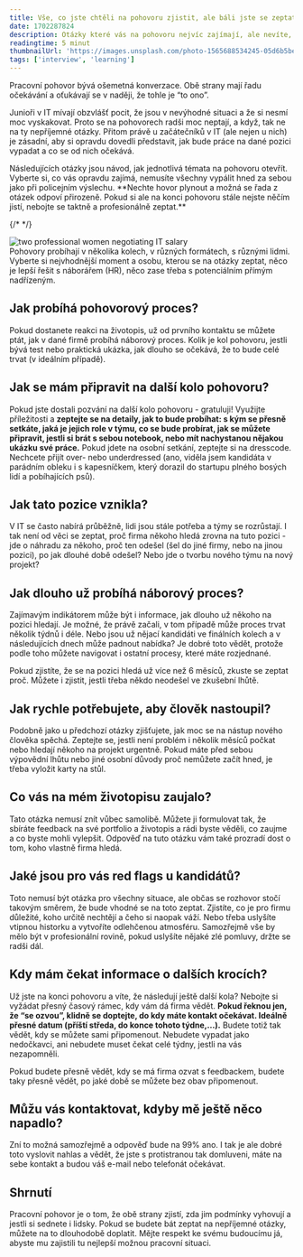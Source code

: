 ```yaml
---
title: Vše, co jste chtěli na pohovoru zjistit, ale báli jste se zeptat. Část 1.
date: 1702287824
description: Otázky které vás na pohovoru nejvíc zajímají, ale nevíte, jak se vhodně zeptat. Zjistěte, jak na to!
readingtime: 5 minut
thumbnailUrl: 'https://images.unsplash.com/photo-1565688534245-05d6b5be184a?q=80&w=970&auto=format&fit=crop&ixlib=rb-4.0.3&ixid=M3wxMjA3fDB8MHxwaG90by1wYWdlfHx8fGVufDB8fHx8fA%3D%3D'
tags: ['interview', 'learning']
---
```

<div className="mdx-space--md"></div>
Pracovní pohovor bývá ošemetná konverzace. Obě strany mají řadu očekávání a oťukávají se v naději, že tohle je “to ono”.     

Junioři v IT mívají obzvlášť pocit, že jsou v nevýhodné situaci a že si nesmí moc vyskakovat. Proto se na pohovorech radši moc neptají, a když, tak ne na ty nepříjemné otázky. Přitom právě u začátečníků v IT (ale nejen u nich) je zásadní, aby si opravdu dovedli představit, jak bude práce na dané pozici vypadat a co se od nich očekává. 
<div className="mdx-space--sm"></div>
Následujících otázky jsou návod, jak jednotlivá témata na pohovoru otevřít. Vyberte si, co vás opravdu zajímá, nemusíte všechny vypálit hned za sebou jako při policejním výslechu. **Nechte hovor plynout a možná se řada z otázek odpoví přirozeně. Pokud si ale na konci pohovoru stále nejste něčím jistí, nebojte se taktně a profesionálně zeptat.** 

{/* <MdxLink url=""></MdxLink> */}
<div className="mdx-space--md"></div>
<img src="https://images.unsplash.com/photo-1573497491208-6b1acb260507?q=80&w=970&auto=format&fit=crop&ixlib=rb-4.0.3&ixid=M3wxMjA3fDB8MHxwaG90by1wYWdlfHx8fGVufDB8fHx8fA%3D%3D" alt="two professional women negotiating IT salary"/>
<div className="mdx-space--md"></div>
Pohovory probíhají v několika kolech, v různých formátech, s různými lidmi. Vyberte si nejvhodnější moment a osobu, kterou se na otázky zeptat, něco je lepší řešit s náborářem (HR), něco zase třeba s potenciálním přímým nadřízeným.  

## Jak probíhá pohovorový proces?

Pokud dostanete reakci na životopis, už od prvního kontaktu se můžete ptát, jak v dané firmě probíhá náborový proces. Kolik je kol pohovoru, jestli bývá test nebo praktická ukázka, jak dlouho se očekává, že to bude celé trvat (v ideálním případě). 

## Jak se mám připravit na další kolo pohovoru?

Pokud jste dostali pozvání na další kolo pohovoru - gratuluji! Využijte příležitosti a **zeptejte se na detaily, jak to bude probíhat: s kým se přesně setkáte, jaká je jejich role v týmu, co se bude probírat, jak se můžete připravit, jestli si brát s sebou notebook, nebo mít nachystanou nějakou ukázku své práce.** Pokud jdete na osobní setkání, zeptejte si na dresscode. Nechcete přijít over- nebo underdressed (ano, viděla jsem kandidáta v parádním obleku i s kapesníčkem, který dorazil do startupu plného bosých lidí a pobíhajících psů). 

## Jak tato pozice vznikla?

V IT se často nabírá průběžně, lidi jsou stále potřeba a týmy se rozrůstají. I tak není od věci se zeptat, proč firma někoho hledá zrovna na tuto pozici - jde o náhradu za někoho, proč ten odešel (šel do jiné firmy, nebo na jinou pozici), po jak dlouhé době odešel? Nebo jde o tvorbu nového týmu na nový projekt? 

## Jak dlouho už probíhá náborový proces?

Zajímavým indikátorem může být i informace, jak dlouho už někoho na pozici hledají. Je možné, že právě začali, v tom případě může proces trvat několik týdnů i déle. Nebo jsou už nějací kandidáti ve finálních kolech a v následujících dnech může padnout nabídka? Je dobré toto vědět, protože podle toho můžete navigovat i ostatní procesy, které máte rozjednané. 

Pokud zjistíte, že se na pozici hledá už více než 6 měsíců, zkuste se zeptat proč. Můžete i zjistit, jestli třeba někdo neodešel ve zkušební lhůtě. 

## Jak rychle potřebujete, aby člověk nastoupil?

Podobně jako u předchozí otázky zjišťujete, jak moc se na nástup nového člověka spěchá. Zeptejte se, jestli není problém i několik měsíců počkat nebo hledají někoho na projekt urgentně. Pokud máte před sebou výpovědní lhůtu nebo jiné osobní důvody proč nemůžete začít hned, je třeba vyložit karty na stůl. 

## Co vás na mém životopisu zaujalo?

Tato otázka nemusí znít vůbec samolibě. Můžete ji formulovat tak, že sbíráte feedback na své portfolio a životopis a rádi byste věděli, co zaujme a co byste mohli vylepšit. Odpověď na tuto otázku vám také prozradí dost o tom, koho vlastně firma hledá. 

## Jaké jsou pro vás red flags u kandidátů?

Toto nemusí být otázka pro všechny situace, ale občas se rozhovor stočí takovým směrem, že bude vhodné se na toto zeptat. Zjistíte, co je pro firmu důležité, koho určitě nechtějí a čeho si naopak váží. Nebo třeba uslyšíte vtipnou historku a vytvoříte odlehčenou atmosféru. Samozřejmě vše by mělo být v profesionální rovině, pokud uslyšíte nějaké zlé pomluvy, držte se radši dál. 

## Kdy mám čekat informace o dalších krocích?

Už jste na konci pohovoru a víte, že následují ještě další kola? Nebojte si vyžádat přesný časový rámec, kdy vám dá firma vědět. **Pokud řeknou jen, že “se ozvou”, klidně se doptejte, do kdy máte kontakt očekávat. Ideálně přesné datum (příští středa, do konce tohoto týdne,…).** Budete totiž tak vědět, kdy se můžete sami připomenout. Nebudete vypadat  jako nedočkavci, ani nebudete muset čekat celé týdny, jestli na vás nezapomněli.  

<Quote>Pokud budete přesně vědět, kdy se má firma ozvat s feedbackem, budete taky přesně vědět, po jaké době se můžete bez obav připomenout. </Quote>

## Můžu vás kontaktovat, kdyby mě ještě něco napadlo?

Zní to možná samozřejmě a odpověď bude na 99% ano. I tak je ale dobré toto vyslovit nahlas a vědět, že jste s protistranou tak domluveni, máte na sebe kontakt a budou váš e-mail nebo telefonát očekávat.


## Shrnutí 

Pracovní pohovor je o tom, že obě strany zjistí, zda jim podmínky vyhovují a jestli si sednete i lidsky. Pokud se budete bát zeptat na nepříjemné otázky, můžete na to dlouhodobě doplatit. Mějte respekt ke svému budoucímu já, abyste mu zajistili tu nejlepší možnou pracovní situaci. 


